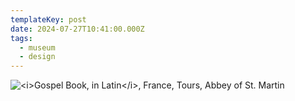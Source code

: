 ```yaml
---
templateKey: post
date: 2024-07-27T10:41:00.000Z
tags:
  - museum
  - design
---
```

![](../../assets/art/20240727-IMG_9800.jpg "<i>Gospel Book, in Latin</i>, France, Tours, Abbey of St. Martin")